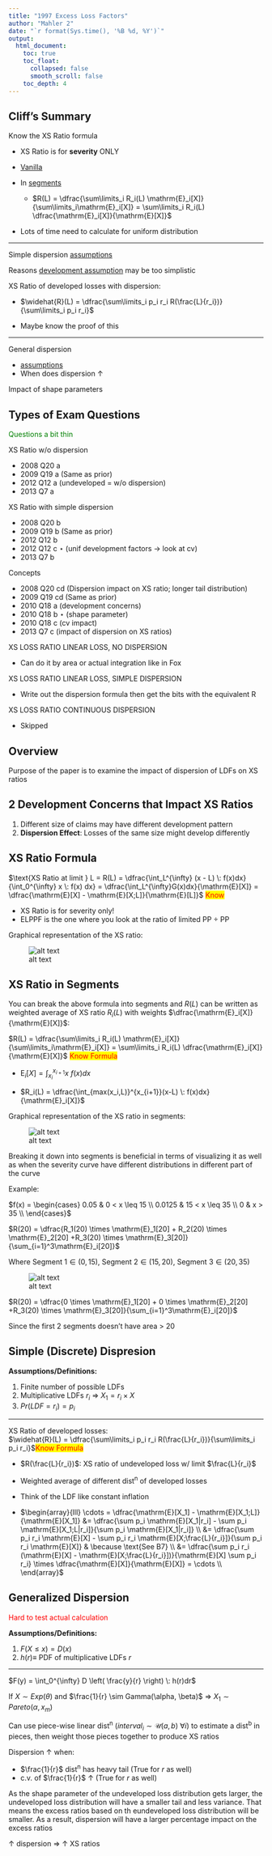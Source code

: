 ```yaml
---
title: "1997 Excess Loss Factors"
author: "Mahler 2"
date: "`r format(Sys.time(), '%B %d, %Y')`"
output: 
  html_document:
    toc: true
    toc_float:
      collapsed: false
      smooth_scroll: false
    toc_depth: 4
---
```


## Cliff's Summary

Know the XS Ratio formula

* XS Ratio is for **severity** ONLY

* [Vanilla](#vanillaxsratio)

* In [segments](#segmentxsratio)

    * $R(L) = \dfrac{\sum\limits_i R_i(L) \mathrm{E}_i[X]}{\sum\limits_i\mathrm{E}_i[X]} = \sum\limits_i R_i(L) \dfrac{\mathrm{E}_i[X]}{\mathrm{E}[X]}$
    
* Lots of time need to calculate for uniform distribution

***

Simple dispersion [assumptions](#dispersionassumptions)

Reasons [development assumption](#development) may be too simplistic

XS Ratio of developed losses with dispersion:

* $\widehat{R}(L) = \dfrac{\sum\limits_i p_i r_i R(\frac{L}{r_i})}{\sum\limits_i p_i r_i}$

* Maybe know the proof of this

***

General dispersion

* [assumptions](#gendispersionassumptions)
* When does dispersion $\uparrow$

Impact of shape parameters

## Types of Exam Questions  
<span style="color:green">Questions a bit thin</span>

XS Ratio w/o dispersion

* 2008 Q20 a
* 2009 Q19 a (Same as prior)
* 2012 Q12 a (undeveloped = w/o dispersion)
* 2013 Q7 a

XS Ratio with simple dispersion

* 2008 Q20 b
* 2009 Q19 b (Same as prior)
* 2012 Q12 b
* 2012 Q12 c $\star$ (unif development factors -> look at cv)
* 2013 Q7 b

Concepts

* 2008 Q20 cd (Dispersion impact on XS ratio; longer tail distribution)
* 2009 Q19 cd (Same as prior)
* 2010 Q18 a (development concerns)
* 2010 Q18 b $\star$ (shape parameter)
* 2010 Q18 c (cv impact)
* 2013 Q7 c (impact of dispersion on XS ratios)

XS LOSS RATIO LINEAR LOSS, NO DISPERSION

* Can do it by area or actual integration like in Fox

XS LOSS RATIO LINEAR LOSS, SIMPLE DISPERSION

* Write out the dispersion formula then get the bits with the equivalent R

XS LOSS RATIO CONTINUOUS DISPERSION

* Skipped

## Overview

Purpose of the paper is to examine the impact of dispersion of LDFs on XS ratios

## 2 Development Concerns that Impact XS Ratios

<a name="development"></a>

1. Different size of claims may have different development pattern
2. **Dispersion Effect**: Losses of the same size might develop differently

## XS Ratio Formula
<a name="vanillaxsratio"></a>
$\text{XS Ratio at limit } L = R(L) = \dfrac{\int_L^{\infty} (x - L) \: f(x)dx}{\int_0^{\infty} x \: f(x) dx} = \dfrac{\int_L^{\infty}G(x)dx}{\mathrm{E}[X]} = \dfrac{\mathrm{E}[X] - \mathrm{E}[X;L]}{\mathrm{E}[L]}$ <span style="color:red;background-color:yellow">Know</span>

* XS Ratio is for severity only!
* ELPPF is the one where you look at the ratio of limited PP $\div$ PP

Graphical representation of the XS ratio:

![alt text](figures/Exam 8 B8 - 15 - 1.png)

## XS Ratio in Segments

You can break the above formula into segments and $R(L)$ can be written as weighted average of XS ratio $R_i(L)$ with weights $\dfrac{\mathrm{E}_i[X]}{\mathrm{E}[X]}$:
<a name="segmentxsratio"></a>

$R(L) = \dfrac{\sum\limits_i R_i(L) \mathrm{E}_i[X]}{\sum\limits_i\mathrm{E}_i[X]} = \sum\limits_i R_i(L) \dfrac{\mathrm{E}_i[X]}{\mathrm{E}[X]}$ <span style="color:red;background-color:yellow">Know Formula</span>

* $\mathrm{E}_i[X] = \int_{x_i}^{x_{i+1}} x \: f(x)dx$

* $R_i(L) = \dfrac{\int_{max(x_i,L)}^{x_{i+1}}(x-L) \: f(x)dx}{\mathrm{E}_i[X]}$

Graphical representation of the XS ratio in segments:

![alt text](figures/Exam 8 B8 - 15 - 2.png)

Breaking it down into segments is beneficial in terms of visualizing it as well as when the severity curve have different distributions in different part of the curve

Example:

$f(x) = 
  \begin{cases}
    0.05 & 0 < x \leq 15 \\
    0.0125 & 15 < x \leq 35 \\
    0 & x > 35 \\
  \end{cases}$

$R(20) = \dfrac{R_1(20) \times \mathrm{E}_1[20] + R_2(20) \times \mathrm{E}_2[20] +R_3(20) \times \mathrm{E}_3[20]}{\sum_{i=1}^3\mathrm{E}_i[20]}$

Where $\text{Segment 1} \in (0, 15)$, $\text{Segment 2} \in (15, 20)$, $\text{Segment 3} \in (20, 35)$

![alt text](figures/Exam 8 B8 - 15 - 3.png)

$R(20) = \dfrac{0 \times \mathrm{E}_1[20] + 0 \times \mathrm{E}_2[20] +R_3(20) \times \mathrm{E}_3[20]}{\sum_{i=1}^3\mathrm{E}_i[20]}$

Since the first 2 segments doesn't have area > 20

## Simple (Discrete) Dispresion

<a name="dispersionassumptions"></a>
**Assumptions/Definitions:**

1. Finite number of possible LDFs
2. Multiplicative LDFs $r_i$ $\Rightarrow$ $X_1 = r_i \times X$
3. $Pr(LDF = r_i) = p_i$

***

XS Ratio of developed losses:  
$\widehat{R}(L) = \dfrac{\sum\limits_i p_i r_i R(\frac{L}{r_i})}{\sum\limits_i p_i r_i}$<span style="color:red;background-color:yellow">Know Formula</span>

* $R(\frac{L}{r_i})$: XS ratio of undeveloped loss w/ limit $\frac{L}{r_i}$

* Weighted average of different dist^n^ of developed losses

* Think of the LDF like constant inflation

* $\begin{array}{lll}
    \cdots = \dfrac{\mathrm{E}[X_1] - \mathrm{E}[X_1;L]}{\mathrm{E}[X_1]} &= \dfrac{\sum p_i \mathrm{E}[X_1|r_i] - \sum p_i \mathrm{E}[X_1;L|r_i]}{\sum p_i \mathrm{E}[X_1|r_i]} \\
    &= \dfrac{\sum p_i r_i \mathrm{E}[X] - \sum p_i r_i \mathrm{E}[X;\frac{L}{r_i}]}{\sum p_i r_i \mathrm{E}[X]} & \because \text{See B7}  \\
    &= \dfrac{\sum p_i r_i (\mathrm{E}[X] - \mathrm{E}[X;\frac{L}{r_i}])}{\mathrm{E}[X] \sum p_i r_i} \times \dfrac{\mathrm{E}[X]}{\mathrm{E}[X]} = \cdots \\
  \end{array}$

## Generalized Dispersion

<span style="color:red">Hard to test actual calculation</span>

<a name="gendispersionassumptions"></a>
**Assumptions/Definitions:**

1. $F(X \leq x) = D(x)$
2. $h(r) \equiv$ PDF of multiplicative LDFs $r$

***

$F(y) = \int_0^{\infty} D \left( \frac{y}{r} \right) \: h(r)dr$

If $X \sim Exp(\theta)$ and $\frac{1}{r} \sim Gamma(\alpha, \beta)$ $\Rightarrow$ $X_1 \sim Pareto(\alpha, x_m)$

Can use piece-wise linear dist^n^ ($interval_i \sim \mathcal{U}(a,b) \: \forall i$) to estimate a dist^b^ in pieces, then weight those pieces together to produce XS ratios

Dispersion $\uparrow$ when:

* $\frac{1}{r}$ dist^n^ has heavy tail (True for $r$ as well)
* c.v. of $\frac{1}{r}$ $\uparrow$ (True for $r$ as well)

As the shape parameter of the undeveloped loss distribution gets larger, the undeveloped loss distribution will have a smaller tail and less variance. That means the excess ratios based on th eundeveloped loss distribution will be smaller. As a result, dispersion will have a larger percentage impact on the excess ratios

$\uparrow$ dispersion $\Rightarrow$ $\uparrow$ XS ratios